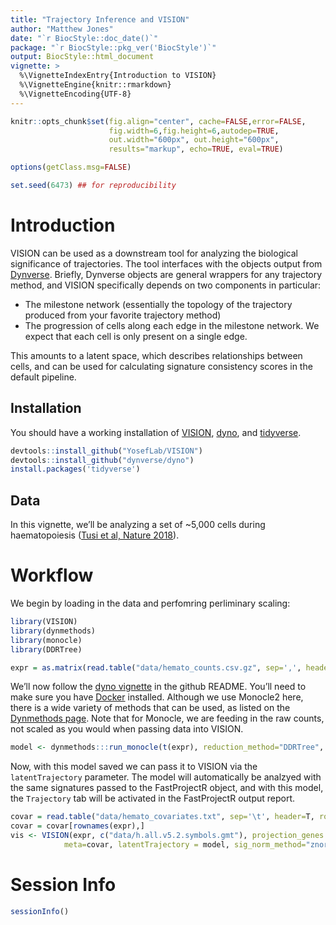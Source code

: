```yaml
---
title: "Trajectory Inference and VISION"
author: "Matthew Jones"
date: "`r BiocStyle::doc_date()`"
package: "`r BiocStyle::pkg_ver('BiocStyle')`"
output: BiocStyle::html_document
vignette: >
  %\VignetteIndexEntry{Introduction to VISION}
  %\VignetteEngine{knitr::rmarkdown}
  %\VignetteEncoding{UTF-8}
---
```


``` r

knitr::opts_chunk$set(fig.align="center", cache=FALSE,error=FALSE,
                      fig.width=6,fig.height=6,autodep=TRUE,
                      out.width="600px", out.height="600px",
                      results="markup", echo=TRUE, eval=TRUE)

options(getClass.msg=FALSE)

set.seed(6473) ## for reproducibility

```

# Introduction

VISION can be used as a downstream tool for analyzing the biological significance of
trajectories. The tool interfaces with the objects output from [Dynverse](https://github.com/dynverse).
Briefly, Dynverse objects are general wrappers for any trajectory method, and VISION specifically
depends on two components in particular:

- The milestone network (essentially the topology of the trajectory produced from your
favorite trajectory method)
- The progression of cells along each edge in the milestone network. We expect that
each cell is only present on a single edge.

This amounts to a latent space, which describes relationships between cells, and can be used
for calculating signature consistency scores in the default pipeline.

## Installation

You should have a working installation of [VISION](https://github.com/YosefLab/VISION), [dyno](https://github.com/dynverse/dyno), and [tidyverse](https://github.com/tidyverse/tidyverse). 

```r
devtools::install_github("YosefLab/VISION")
devtools::install_github("dynverse/dyno")
install.packages('tidyverse')
```

## Data

In this vignette, we'll be analyzing a set of ~5,000 cells during haematopoiesis ([Tusi et al, Nature 2018](https://www.nature.com/articles/nature25741)). 

# Workflow

We begin by loading in the data and perfomring perliminary scaling:

```r
library(VISION)
library(dynmethods)
library(monocle)
library(DDRTree)
```

```r

expr = as.matrix(read.table("data/hemato_counts.csv.gz", sep=',', header=T, row.names=1))
```

We'll now follow the [dyno vignette](https://github.com/dynverse/dyno) in the github README. You'll need to make sure you have [Docker](https://docs.docker.com/install/) installed. Although we use Monocle2 here, there is a wide variety of methods that can be used, as listed on the [Dynmethods page](https://github.com/dynverse/dynmethods). Note that for Monocle, we are feeding in the raw counts, not scaled as you would when passing data into VISION.

```r

model <- dynmethods:::run_monocle(t(expr), reduction_method="DDRTree", norm_method="log")
```

Now, with this model saved we can pass it to VISION via the `latentTrajectory` parameter. The model will automatically be analzyed with the same signatures passed to the FastProjectR object, and with this model, the `Trajectory` tab will be activated in the FastProjectR output report. 

``` r
covar = read.table("data/hemato_covariates.txt", sep='\t', header=T, row.names=1)
covar = covar[rownames(expr),]
vis <- VISION(expr, c("data/h.all.v5.2.symbols.gmt"), projection_genes = rownames(expr), 
            meta=covar, latentTrajectory = model, sig_norm_method="znorm_columns")
```

# Session Info
```r
sessionInfo()
```